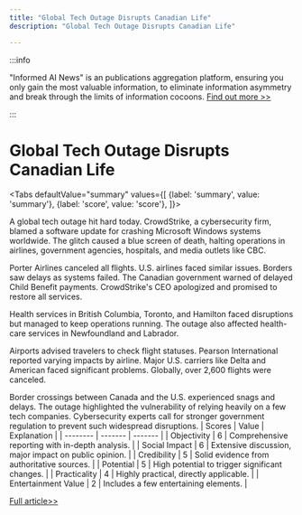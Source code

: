 ```yaml
---
title: "Global Tech Outage Disrupts Canadian Life"
description: "Global Tech Outage Disrupts Canadian Life"

---
```



:::info

"Informed AI News" is an publications aggregation platform, ensuring you only gain the most valuable information, to eliminate information asymmetry and break through the limits of information cocoons.  [Find out more >>](/)

:::

# Global Tech Outage Disrupts Canadian Life


<Tabs
	defaultValue="summary"
	values={[
	{label: 'summary', value: 'summary'},
	{label: 'score', value: 'score'},
]}>
<TabItem value="summary">


A global tech outage hit hard today. CrowdStrike, a cybersecurity firm, blamed a software update for crashing Microsoft Windows systems worldwide. The glitch caused a blue screen of death, halting operations in airlines, government agencies, hospitals, and media outlets like CBC.

Porter Airlines canceled all flights. U.S. airlines faced similar issues. Borders saw delays as systems failed. The Canadian government warned of delayed Child Benefit payments. CrowdStrike's CEO apologized and promised to restore all services.

Health services in British Columbia, Toronto, and Hamilton faced disruptions but managed to keep operations running. The outage also affected health-care services in Newfoundland and Labrador.

Airports advised travelers to check flight statuses. Pearson International reported varying impacts by airline. Major U.S. carriers like Delta and American faced significant problems. Globally, over 2,600 flights were canceled.

Border crossings between Canada and the U.S. experienced snags and delays. The outage highlighted the vulnerability of relying heavily on a few tech companies. Cybersecurity experts call for stronger government regulation to prevent such widespread disruptions.
</TabItem>
<TabItem value="score">
	| Scores     | Value   | Explanation |
	| -------- | ------- | ------- |
	| Objectivity  | 6    | Comprehensive reporting with in-depth analysis.    |
	| Social Impact | 6     | Extensive discussion, major impact on public opinion.    |
	| Credibility    | 5    | Solid evidence from authoritative sources.    |
	| Potential    | 5    | High potential to trigger significant changes.    |
	| Practicality    | 4    | Highly practical, directly applicable.    |
	| Entertainment Value    | 2    | Includes a few entertaining elements.    |
</TabItem>
</Tabs>

[Full article>>](https://ici.radio-canada.ca/rci/en/news/2089502/worldwide-tech-issues)
